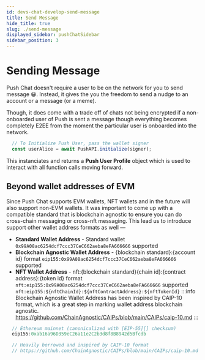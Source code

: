 ```yaml
---
id: devs-chat-develop-send-message
title: Send Message
hide_title: true
slug: ./send-message
displayed_sidebar: pushChatSidebar
sidebar_position: 3
---
```



# Sending Message
Push Chat doesn't require a user to be on the network for you to send message 😀. Instead, it gives the you the freedom to send a nudge to an account or a message (or a meme). 

Though, it does come with a trade off of chats not being encrypted if a non-onboarded user of Push is sent a message though everything becomes completely E2EE from the moment the particular user is onboarded into the network. 

<head>
  <title>Send Message | Push Chat | Push Documentation</title>
</head>


<Tabs className="codetabs" groupId="code-examples">
  <TabItem value="js" attributes={{className: "codetab js"}} default>
    

  ```js
    // To Initialize Push User, pass the wallet signer
    const userAlice = await PushAPI.initialize(signer); 
  ```

  </TabItem>
</Tabs>

This instanciates and returns a **Push User Profile** object which is used to interact with all function calls moving forward.

## Beyond wallet addresses of EVM
Since Push Chat supports EVM wallets, NFT wallets and in the future will also support non-EVM wallets. It was important to come up with a compatible standard that is blockchain agnostic to ensure you can do cross-chain messaging or cross-nft messaging. This lead us to introduce support other wallet address formats as well  —

- **Standard Wallet Address** - Standard wallet `0x99A08ac6254dcf7ccc37CeC662aeba8eFA666666` supported
- **Blockchain Agnostic Wallet Address** - {blockchain standard}:{account id} format `eip155:0x99A08ac6254dcf7ccc37CeC662aeba8eFA666666` supported
- **NFT Wallet Address** - nft:{blockchain standard}{chain id}:{contract address}:{token id} format `nft:eip155:0x99A08ac6254dcf7ccc37CeC662aeba8eFA666666` supported
`nft:eip155:${nftChainId}:${nftContractAddress}:${nftTokenId}`
:::info
Blockchain Agnostic Wallet Address has been inspired by CAIP-10 format, which is a great step in marking wallet address blockchain agnostic. https://github.com/ChainAgnostic/CAIPs/blob/main/CAIPs/caip-10.md
:::

```js
  // Ethereum mainnet (canonicalized with [EIP-55][] checksum)
  eip155:0xab16a96D359eC26a11e2C2b3d8f8B8942d5Bfcdb

  // Heavily borrowed and inspired by CAIP-10 format
  // https://github.com/ChainAgnostic/CAIPs/blob/main/CAIPs/caip-10.md
```

